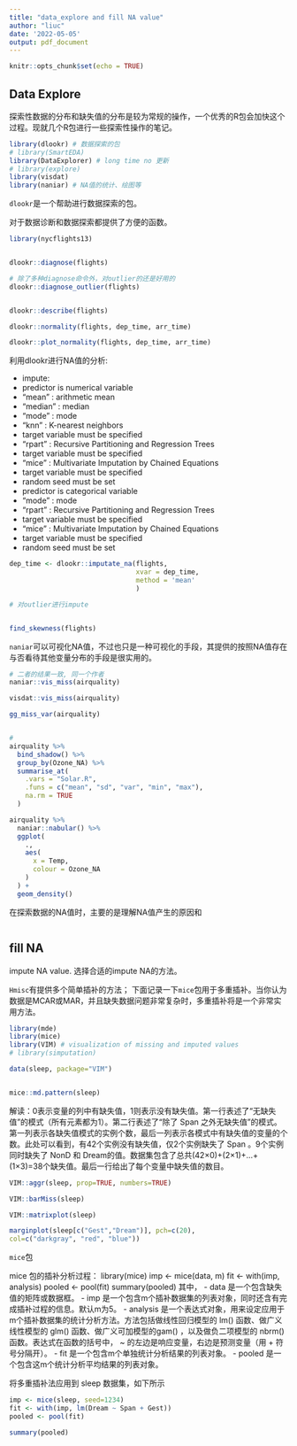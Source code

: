 ```yaml
---
title: "data_explore and fill NA value"
author: "liuc"
date: '2022-05-05'
output: pdf_document
---
```


```r
knitr::opts_chunk$set(echo = TRUE)
```

## Data Explore

探索性数据的分布和缺失值的分布是较为常规的操作，一个优秀的R包会加快这个过程。现就几个R包进行一些探索性操作的笔记。

```r
library(dlookr) # 数据探索的包
# library(SmartEDA)
library(DataExplorer) # long time no 更新
# library(explore)
library(visdat)
library(naniar) # NA值的统计、绘图等


```


`dlookr`是一个帮助进行数据探索的包。

对于数据诊断和数据探索都提供了方便的函数。

```r
library(nycflights13)


dlookr::diagnose(flights)

# 除了多种diagnose命令外，对outlier的还是好用的
dlookr::diagnose_outlier(flights)


dlookr::describe(flights)

```

```r
dlookr::normality(flights, dep_time, arr_time)

dlookr::plot_normality(flights, dep_time, arr_time)
```


利用dlookr进行NA值的分析:

- impute:
- predictor is numerical variable
- “mean” : arithmetic mean
- “median” : median
- “mode” : mode
- “knn” : K-nearest neighbors
- target variable must be specified
- “rpart” : Recursive Partitioning and Regression Trees
- target variable must be specified
- “mice” : Multivariate Imputation by Chained Equations
- target variable must be specified
- random seed must be set
- predictor is categorical variable
- “mode” : mode
- “rpart” : Recursive Partitioning and Regression Trees
- target variable must be specified
- “mice” : Multivariate Imputation by Chained Equations
- target variable must be specified
- random seed must be set

```r
dep_time <- dlookr::imputate_na(flights,
                                xvar = dep_time,
                                method = 'mean'
                                )

# 对outlier进行impute


find_skewness(flights)


```



`naniar`可以可视化NA值，不过也只是一种可视化的手段，其提供的按照NA值存在与否看待其他变量分布的手段是很实用的。

```r
# 二者的结果一致, 同一个作者
naniar::vis_miss(airquality)

visdat::vis_miss(airquality)
```

```r
gg_miss_var(airquality)


#
airquality %>%
  bind_shadow() %>%
  group_by(Ozone_NA) %>%
  summarise_at(
    .vars = "Solar.R",
    .funs = c("mean", "sd", "var", "min", "max"),
    na.rm = TRUE
  )

airquality %>%
  naniar::nabular() %>%
  ggplot(
    .,
    aes(
      x = Temp,
      colour = Ozone_NA
    )
  ) +
  geom_density()
```


在探索数据的NA值时，主要的是理解NA值产生的原因和

```r

```



## fill NA

impute NA value.
选择合适的impute NA的方法。

`Hmisc`有提供多个简单插补的方法；
下面记录一下`mice`包用于多重插补。当你认为数据是MCAR或MAR，并且缺失数据问题非常复杂时，多重插补将是一个非常实用方法。


```r
library(mde)
library(mice)
library(VIM) # visualization of missing and imputed values
# library(simputation)

```

```r
data(sleep, package="VIM")


mice::md.pattern(sleep)
```
解读：0表示变量的列中有缺失值，1则表示没有缺失值。第一行表述了“无缺失值”的模式（所有元素都为1）。第二行表述了“除了 Span 之外无缺失值”的模式。第一列表示各缺失值模式的实例个数，最后一列表示各模式中有缺失值的变量的个数。此处可以看到，有42个实例没有缺失值，仅2个实例缺失了 Span 。9个实例同时缺失了 NonD 和 Dream的值。数据集包含了总共(42×0)+(2×1)+…+(1×3)=38个缺失值。最后一行给出了每个变量中缺失值的数目。


```r
VIM::aggr(sleep, prop=TRUE, numbers=TRUE)
```
```r
VIM::barMiss(sleep)
```
```r
VIM::matrixplot(sleep)
```
```r
marginplot(sleep[c("Gest","Dream")], pch=c(20),
col=c("darkgray", "red", "blue"))
```


`mice`包

mice 包的插补分析过程：
library(mice)
imp <- mice(data, m)
fit <- with(imp, analysis)
pooled <- pool(fit)
summary(pooled) 
其中， 
- data 是一个包含缺失值的矩阵或数据框。 
- imp 是一个包含m个插补数据集的列表对象，同时还含有完成插补过程的信息。默认m为5。
- analysis 是一个表达式对象，用来设定应用于m个插补数据集的统计分析方法。方法包括做线性回归模型的 lm() 函数、做广义线性模型的 glm() 函数、做广义可加模型的gam() ，以及做负二项模型的 nbrm() 函数。表达式在函数的括号中， ~ 的左边是响应变量，右边是预测变量（用 + 符号分隔开）。 
- fit 是一个包含m个单独统计分析结果的列表对象。 
- pooled 是一个包含这m个统计分析平均结果的列表对象。



将多重插补法应用到 sleep 数据集，如下所示

```r
imp <- mice(sleep, seed=1234)
fit <- with(imp, lm(Dream ~ Span + Gest))
pooled <- pool(fit)

summary(pooled)
```









